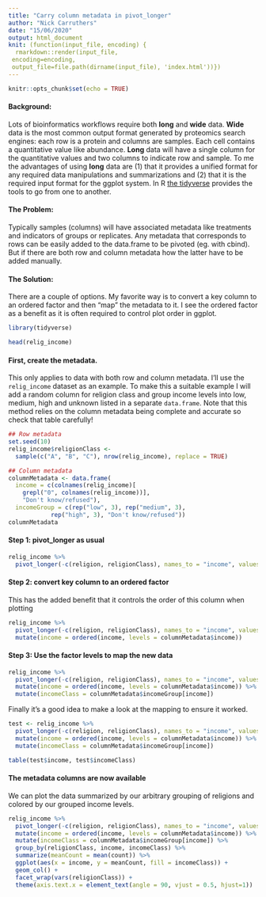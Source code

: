 ```yaml
---
title: "Carry column metadata in pivot_longer"
author: "Nick Carruthers"
date: "15/06/2020"
output: html_document
knit: (function(input_file, encoding) {
  rmarkdown::render(input_file,
 encoding=encoding,
 output_file=file.path(dirname(input_file), 'index.html'))})
---
```


```r
knitr::opts_chunk$set(echo = TRUE)
```

#### Background:
Lots of bioinformatics workflows require both **long** and **wide** data.  **Wide** data is the most common output format generated by proteomics search engines: each row is a protein and columns are samples.  Each cell contains a quantitative value like abundance.  **Long** data will have a single column for the quantitative values and two columns to indicate row and sample. To me the advantages of using **long** data are (1) that it provides a unified format for any required data manipulations and summarizations and (2) that it is the required input format for the ggplot system.  In R [the tidyverse](https://www.tidyverse.org/) provides the tools to go from one to another.

#### The Problem:  
Typically samples (columns) will have associated metadata like treatments and indicators of groups or replicates.  Any metadata that corresponds to rows can be easily added to the data.frame to be pivoted (eg. with cbind).  But if there are both row and column metadata how the latter have to be added manually.  

#### The Solution:
There are a couple of options.  My favorite way is to convert a key column to an ordered factor and then "map" the metadata to it.  I see the ordered factor as a benefit as it is often required to control plot order in ggplot.  
 

```r
library(tidyverse)
```

```r
head(relig_income)
```

#### First, create the metadata.  
This only applies to data with both row and column metadata.  I'll use the `relig_income` dataset as an example.  To make this a suitable example I will add a random column for religion class and group income levels into low, medium, high and unknown listed in a separate `data.frame`.  Note that this method relies on the column metadata being complete and accurate so check that table carefully!

```r
## Row metadata
set.seed(10)
relig_income$religionClass <- 
  sample(c("A", "B", "C"), nrow(relig_income), replace = TRUE)

## Column metadata
columnMetadata <- data.frame(
  income = c(colnames(relig_income)[
    grepl("0", colnames(relig_income))],
    "Don't know/refused"),
  incomeGroup = c(rep("low", 3), rep("medium", 3), 
            rep("high", 3), "Don't know/refused"))
columnMetadata
```

#### Step 1: pivot_longer as usual

```r
relig_income %>%
  pivot_longer(-c(religion, religionClass), names_to = "income", values_to = "count")
```

#### Step 2:  convert key column to an ordered factor  
This has the added benefit that it controls the order of this column when plotting

```r
relig_income %>%
  pivot_longer(-c(religion, religionClass), names_to = "income", values_to = "count") %>%
  mutate(income = ordered(income, levels = columnMetadata$income))
```

#### Step 3:  Use the factor levels to map the new data  
```r
relig_income %>%
  pivot_longer(-c(religion, religionClass), names_to = "income", values_to = "count") %>%
  mutate(income = ordered(income, levels = columnMetadata$income)) %>%
  mutate(incomeClass = columnMetadata$incomeGroup[income])
```

Finally it's a good idea to make a look at the mapping to ensure it worked.  

```r
test <- relig_income %>%
  pivot_longer(-c(religion, religionClass), names_to = "income", values_to = "count") %>%
  mutate(income = ordered(income, levels = columnMetadata$income)) %>%
  mutate(incomeClass = columnMetadata$incomeGroup[income])

table(test$income, test$incomeClass)
```

#### The metadata columns are now available
We can plot the data summarized by our arbitrary grouping of religions and colored by our grouped income levels.

```r
relig_income %>%
  pivot_longer(-c(religion, religionClass), names_to = "income", values_to = "count") %>%
  mutate(income = ordered(income, levels = columnMetadata$income)) %>%
  mutate(incomeClass = columnMetadata$incomeGroup[income]) %>%
  group_by(religionClass, income, incomeClass) %>%
  summarize(meanCount = mean(count)) %>%
  ggplot(aes(x = income, y = meanCount, fill = incomeClass)) +
  geom_col() +
  facet_wrap(vars(religionClass)) + 
  theme(axis.text.x = element_text(angle = 90, vjust = 0.5, hjust=1))


```

